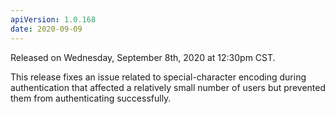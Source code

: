 ```yaml
---
apiVersion: 1.0.168
date: 2020-09-09
---
```


Released on Wednesday, September 8th, 2020 at 12:30pm CST.

This release fixes an issue related to special-character encoding during authentication that affected a relatively small number of users but prevented them from authenticating successfully.